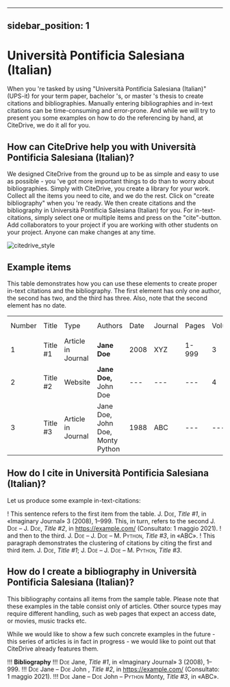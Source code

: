 
---
sidebar_position: 1
---

# Università Pontificia Salesiana (Italian)

When you 're tasked by using "Università Pontificia Salesiana (Italian)" (UPS-it) for your term paper, bachelor 's, or master 's thesis to create citations and bibliographies.
Manually entering bibliographies and in-text citations can be time-consuming and error-prone. And while we will try to present you some examples on how to do the referencing by hand, at CiteDrive, we do it all for you.

<!---
## About  Università Pontificia Salesiana (Italian)

* Title: Università Pontificia Salesiana (Italian)
* Short Title (Id): UPS-it)
* Authors: Università Pontificia Salesiana (Italian)
* Download: Università Pontificia Salesiana (Italian)
 --->

## How can CiteDrive help you with Università Pontificia Salesiana (Italian)?

We designed CiteDrive from the ground up to be as simple and easy to use as possible - you 've got more important things to do than to worry about bibliographies. Simply with CiteDrive, you create a library for your work. Collect all the items you need to cite, and we do the rest. Click on "create bibliography" when you 're ready. We then create citations and the bibliography in Università Pontificia Salesiana (Italian) for you. For in-text-citations, simply select one or multiple items and press on the "cite"-button. Add collaborators to your project if you are working with other students on your project. Anyone can make changes at any time.


![citedrive_style](images/universita-pontificia-salesiana-italian.svg "Choose Università Pontificia Salesiana (Italian) in the CiteDrive App")


## Example items

This table demonstrates how you can use these elements to create proper in-text citations and the bibliography. The first element has only one author, the second has two, and the third has three. Also, note that the second element has no date.


<table>
  <tr>
   <td>Number
   </td>
   <td>Title
   </td>
   <td>Type
   </td>
   <td>Authors
   </td>
   <td>Date
   </td>
   <td>Journal
   </td>
   <td>Pages
   </td>
   <td>Volume
   </td>
   <td>Issue
   </td>
   <td>Access Date
   </td>
  </tr>
  <tr>
   <td>1
   </td>
   <td>Title #1
   </td>
   <td>Article in Journal
   </td>
   <td><strong>Jane Doe</strong>
   </td>
   <td>2008
   </td>
   <td>XYZ
   </td>
   <td>1-999
   </td>
   <td>3
   </td>
   <td>2
   </td>
   <td>--
   </td>
  </tr>
  <tr>
   <td>
2
   </td>
   <td>Title #2
   </td>
   <td>Website
   </td>
   <td><strong>Jane Doe, </strong>John Doe
   </td>
   <td>---
   </td>
   <td>---
   </td>
   <td>---
   </td>
   <td>4
   </td>
   <td>---
   </td>
   <td>2020-05-01
   </td>
  </tr>
  <tr>
   <td>3
   </td>
   <td>Title #3
   </td>
   <td>Article in Journal
   </td>
   <td>Jane Doe, John Doe, Monty Python
   </td>
   <td>1988
   </td>
   <td>ABC
   </td>
   <td>---
   </td>
   <td>---
   </td>
   <td>16
   </td>
   <td>---
   </td>
  </tr>
</table>



## How do I cite in  Università Pontificia Salesiana (Italian)?

Let us produce some example in-text-citations:

! This sentence refers to the first item from the table. J. <span style="font-variant:small-caps;">Doe</span>, <i>Title #1</i>, in «Imaginary Journal» 3 (2008),  1–999. This, in turn, refers to the second J. <span style="font-variant:small-caps;">Doe</span> – J. <span style="font-variant:small-caps;">Doe</span>, <i>Title #2</i>, in https://example.com/ (Consultato: 1 maggio 2021).
! and then to the third.  J. <span style="font-variant:small-caps;">Doe</span> – J. <span style="font-variant:small-caps;">Doe</span> – M. <span style="font-variant:small-caps;">Python</span>, <i>Title #3</i>, in «ABC».
! This paragraph demonstrates the clustering of citations by citing the first and third item. J. <span style="font-variant:small-caps;">Doe</span>, <i>Title #1</i>; J. <span style="font-variant:small-caps;">Doe</span> – J. <span style="font-variant:small-caps;">Doe</span> – M. <span style="font-variant:small-caps;">Python</span>, <i>Title #3</i>.



## How do I create a bibliography in Università Pontificia Salesiana (Italian)?

This bibliography contains all items from the sample table. Please note that these examples in the table consist only of articles. Other source types may require different handling, such as web pages that expect an access date, or movies, music tracks etc.

While we would like to show a few such concrete examples in the future - this series of articles is in fact in progress - we would like to point out that CiteDrive already features them.


!!! **Bibliography**
!!! <span style="font-variant:small-caps;">Doe</span> Jane, <i>Title #1</i>, in «Imaginary Journal» 3 (2008),  1–999.
!!! <span style="font-variant:small-caps;">Doe</span> Jane – <span style="font-variant:small-caps;">Doe</span> John , <i>Title #2</i>, in https://example.com/ (Consultato: 1 maggio 2021).
!!! <span style="font-variant:small-caps;">Doe</span> Jane – <span style="font-variant:small-caps;">Doe</span> John – <span style="font-variant:small-caps;">Python</span> Monty, <i>Title #3</i>, in «ABC».


```
        